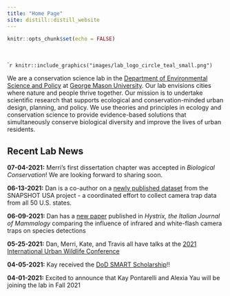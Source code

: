 ```yaml
---
title: "Home Page"
site: distill::distill_website
---
```


```r
knitr::opts_chunk$set(echo = FALSE)
```

<style>
d-title, d-byline {
  display: none
}
</style>

<br>

````r
knitr::include_graphics("images/lab_logo_circle_teal_small.png")
```

We are a conservation science lab in the [Department of Environmental Science and Policy](https://science.gmu.edu/academics/departments-units/environmental-science-policy) at [George Mason University](https://www2.gmu.edu/). Our lab envisions cities where nature and people thrive together. Our mission is to undertake scientific research that supports ecological and conservation-minded urban design, planning, and policy. We use theories and principles in ecology and conservation science to provide evidence-based solutions that simultaneously conserve biological diversity and improve the lives of urban residents.

<h2>Recent Lab News</h2>

**07-04-2021:** Merri's first dissertation chapter was accepted in *Biological Conservation*! We are looking forward to sharing soon.

**06-13-2021:** Dan is a co-author on a [newly published dataset](https://esajournals.onlinelibrary.wiley.com/doi/10.1002/ecy.3353) from the SNAPSHOT USA project - a coordinated effort to collect camera trap data from all 50 U.S. states.

**06-09-2021:** Dan has a [new paper](http://www.italian-journal-of-mammalogy.it/A-shot-in-the-dark-White-and-infrared-LED-flash-camera-traps-yield-similar-detection,136508,0,2.html) published in *Hystrix, the Italian Journal of Mammalogy* comparing the influence of infrared and white-flash camera traps on species detections
  
**05-25-2021:** Dan, Merri, Kate, and Travis all have talks at the [2021 International Urban Wildlife Conference](https://web.cvent.com/event/f929de7e-31c5-4f29-914e-558bfd1d0c56/summary)

**04-05-2021:** Kay received the [DoD SMART Scholarship](https://www.smartscholarship.org/smart)!!

**04-01-2021:** Excited to announce that Kay Pontarelli and Alexia Yau will be joining the lab in Fall 2021

